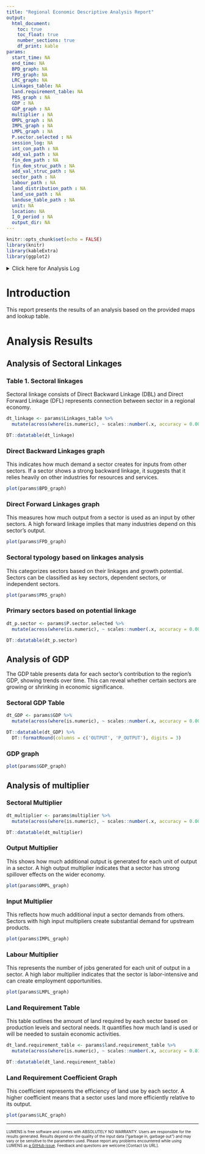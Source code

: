 ```yaml
---
title: "Regional Economic Descriptive Analysis Report"
output: 
  html_document:
    toc: true
    toc_float: true
    number_sections: true
    df_print: kable
params:
  start_time: NA
  end_time: NA
  BPD_graph: NA
  FPD_graph: NA
  LRC_graph: NA
  Linkages_table: NA
  land.requirement_table: NA
  PRS_graph : NA 
  GDP : NA 
  GDP_graph : NA 
  multiplier : NA
  OMPL_graph : NA 
  IMPL_graph : NA 
  LMPL_graph : NA 
  P.sector.selected : NA
  session_log: NA
  int_con_path : NA  
  add_val_path : NA  
  fin_dem_path : NA
  fin_dem_struc_path : NA
  add_val_struc_path : NA
  sector_path : NA
  labour_path : NA
  land_distribution_path : NA
  land_use_path : NA
  landuse_table_path : NA
  unit: NA
  location: NA
  I_O_period : NA
  output_dir: NA
---
```


```r
knitr::opts_chunk$set(echo = FALSE)
library(knitr)
library(kableExtra)
library(ggplot2)
```

<details><summary>Click here for Analysis Log</summary>

```r

analysis_log <- tribble(
  ~Category,                   ~Details,
  "Analysis Start",        params$start_time,
  "Analysis End",          params$end_time,
  "Input Data and Parameters", "",
  "Sector table",      params$sector_path,
  "Intermediate Demand table",   params$int_con_path,
  "Final Demand Component table",   params$fin_dem_struc_path,
  "Final Demand table",   params$fin_dem_path,
  "Added Value Component table",      params$add_val_struc_path,
  "Added Value table",   params$add_val_path,
  "Labour table",   params$labour_path,
  "Land Distribution table",   params$land_distribution_path,
  "Land Use map",   params$land_use_path,
  "Land Use Lookup table",   params$landuse_table_path,
  "Unit", as.character(params$unit),
  "Location", as.character(params$location),
  "IO Period", as.character(params$I_O_period),
  "Output Files", "",
  "Output Workspace",      paste0(getwd(), " | ", params$output_dir),
  "Session Summary", "",
) %>% rbind(format_session_info_table())

analysis_log %>% kbl(caption = "Analysis Log", escape = FALSE) %>%
  kable_paper("hover", full_width = F )
```
</details>

# Introduction

This report presents the results of an analysis based on the provided maps and lookup table.

# Analysis Results

## Analysis of Sectoral Linkages 

### Table 1. Sectoral linkages
Sectoral linkage consists of Direct Backward Linkage (DBL) and Direct Forward Linkage (DFL) represents connection between sector in a regional economy.

```r
dt_linkage <- params$Linkages_table %>%
  mutate(across(where(is.numeric), ~ scales::number(.x, accuracy = 0.001, big.mark = ",")))

DT::datatable(dt_linkage)
```

### Direct Backward Linkages graph
This indicates how much demand a sector creates for inputs from other sectors. If a sector shows a strong backward linkage, it suggests that it relies heavily on other industries for resources and services.

```r
plot(params$BPD_graph)
```

### Direct Forward Linkages graph 
This measures how much output from a sector is used as an input by other sectors. A high forward linkage implies that many industries depend on this sector’s output.

```r
plot(params$FPD_graph)
```

### Sectoral typology based on linkages analysis
This categorizes sectors based on their linkages and growth potential. Sectors can be classified as key sectors, dependent sectors, or independent sectors.

```r
plot(params$PRS_graph)
```

### Primary sectors based on potential linkage
```r
dt_p.sector <- params$P.sector.selected %>%
  mutate(across(where(is.numeric), ~ scales::number(.x, accuracy = 0.001, big.mark = ",")))

DT::datatable(dt_p.sector)
```

## Analysis of GDP 
The GDP table presents data for each sector’s contribution to the region’s GDP, showing trends over time. This can reveal whether certain sectors are growing or shrinking in economic significance.

### Sectoral GDP Table
```r
dt_GDP <- params$GDP %>%
  mutate(across(where(is.numeric), ~ scales::number(.x, accuracy = 0.001, big.mark = ",")))

DT::datatable(dt_GDP) %>%
  DT::formatRound(columns = c('OUTPUT', 'P_OUTPUT'), digits = 3)
```

### GDP graph 
```r
plot(params$GDP_graph)
```

## Analysis of multiplier 
### Sectoral Multiplier
```r
dt_multiplier <- params$multiplier %>%
  mutate(across(where(is.numeric), ~ scales::number(.x, accuracy = 0.001, big.mark = ",")))

DT::datatable(dt_multiplier)
```

### Output Multiplier
This shows how much additional output is generated for each unit of output in a sector. A high output multiplier indicates that a sector has strong spillover effects on the wider economy.

```r
plot(params$OMPL_graph)
```

### Input Multiplier
This reflects how much additional input a sector demands from others. Sectors with high input multipliers create substantial demand for upstream products.

```r
plot(params$IMPL_graph)
```

### Labour Multiplier
This represents the number of jobs generated for each unit of output in a sector. A high labor multiplier indicates that the sector is labor-intensive and can create employment opportunities.

```r
plot(params$LMPL_graph)
```

### Land Requirement Table
This table outlines the amount of land required by each sector based on production levels and sectoral needs. It quantifies how much land is used or will be needed to sustain economic activities.

```r
dt_land.requirement_table <- params$land.requirement_table %>%
  mutate(across(where(is.numeric), ~ scales::number(.x, accuracy = 0.01, big.mark = ",")))

DT::datatable(dt_land.requirement_table)
```

### Land Requirement Coefficient Graph 
This coefficient represents the efficiency of land use by each sector. A higher coefficient means that a sector uses land more efficiently relative to its output.

```r
plot(params$LRC_graph)
```


------------------------------------------------------------------------

<font size="1"> LUMENS is free software and comes with ABSOLUTELY NO WARRANTY. Users are responsible for the results generated. Results depend on the quality of the input data ("garbage in, garbage out") and may vary or be sensitive to the parameters used. Please report any problems encountered while using LUMENS as [a GitHub issue](https://github.com/icraf-indonesia/lumens-shiny/issues). Feedback and questions are welcome [Contact Us URL]. </font size>
